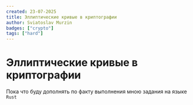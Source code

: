 ```yaml
---
created: 23-07-2025
title: Эллиптические кривые в криптографии
author: Sviatoslav Murzin
badges: ["crypto"]
tags: ["hard"]
---
```


# Эллиптические кривые в криптографии

Пока что буду дополнять по факту выполнения мною задания на языке `Rust`
